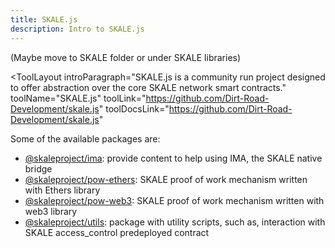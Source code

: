 ```yaml
---
title: SKALE.js
description: Intro to SKALE.js
---
```


(Maybe move to SKALE folder or under SKALE libraries)

<ToolLayout
    introParagraph="SKALE.js is a community run project designed to offer abstraction over the core SKALE network smart contracts."
    toolName="SKALE.js"
    toolLink="https://github.com/Dirt-Road-Development/skale.js"
    toolDocsLink="https://github.com/Dirt-Road-Development/skale.js"
>

Some of the available packages are:
- [@skaleproject/ima](https://www.npmjs.com/package/@skaleproject/ima): provide content to help using IMA, the SKALE native bridge
- [@skaleproject/pow-ethers](https://www.npmjs.com/package/@skaleproject/pow-ethers): SKALE proof of work mechanism written with Ethers library
- [@skaleproject/pow-web3](https://www.npmjs.com/package/@skaleproject/pow-web3): SKALE proof of work mechanism written with web3 library
- [@skaleproject/utils](https://www.npmjs.com/package/@skaleproject/utils): package with utility scripts, such as, interaction with SKALE access_control predeployed contract

</ToolLayout>